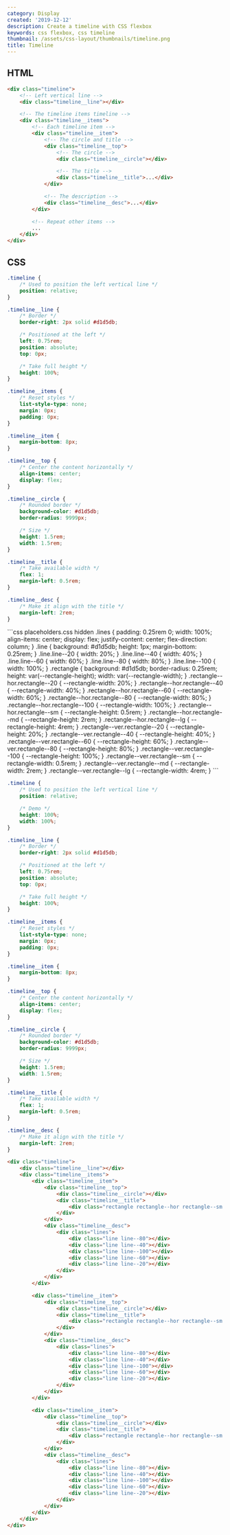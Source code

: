 ```yaml
---
category: Display
created: '2019-12-12'
description: Create a timeline with CSS flexbox
keywords: css flexbox, css timeline
thumbnail: /assets/css-layout/thumbnails/timeline.png
title: Timeline
---
```


## HTML

```html index.html
<div class="timeline">
    <!-- Left vertical line -->
    <div class="timeline__line"></div>

    <!-- The timeline items timeline -->
    <div class="timeline__items">
        <!-- Each timeline item -->
        <div class="timeline__item">
            <!-- The circle and title -->
            <div class="timeline__top">
                <!-- The circle -->
                <div class="timeline__circle"></div>

                <!-- The title -->
                <div class="timeline__title">...</div>
            </div>

            <!-- The description -->
            <div class="timeline__desc">...</div>
        </div>

        <!-- Repeat other items -->
        ...
    </div>
</div>
```

## CSS

```css styles.css
.timeline {
    /* Used to position the left vertical line */
    position: relative;
}

.timeline__line {
    /* Border */
    border-right: 2px solid #d1d5db;

    /* Positioned at the left */
    left: 0.75rem;
    position: absolute;
    top: 0px;

    /* Take full height */
    height: 100%;
}

.timeline__items {
    /* Reset styles */
    list-style-type: none;
    margin: 0px;
    padding: 0px;
}

.timeline__item {
    margin-bottom: 8px;
}

.timeline__top {
    /* Center the content horizontally */
    align-items: center;
    display: flex;
}

.timeline__circle {
    /* Rounded border */
    background-color: #d1d5db;
    border-radius: 9999px;

    /* Size */
    height: 1.5rem;
    width: 1.5rem;
}

.timeline__title {
    /* Take available width */
    flex: 1;
    margin-left: 0.5rem;
}

.timeline__desc {
    /* Make it align with the title */
    margin-left: 2rem;
}
```

<Playground>
```css placeholders.css hidden
.lines {
    padding: 0.25rem 0;
    width: 100%;
    align-items: center;
    display: flex;
    justify-content: center;
    flex-direction: column;
}
.line {
    background: #d1d5db;
    height: 1px;
    margin-bottom: 0.25rem;
}
.line.line--20 {
    width: 20%;
}
.line.line--40 {
    width: 40%;
}
.line.line--60 {
    width: 60%;
}
.line.line--80 {
    width: 80%;
}
.line.line--100 {
    width: 100%;
}
.rectangle {
    background: #d1d5db;
    border-radius: 0.25rem;
    height: var(--rectangle-height);
    width: var(--rectangle-width);
}
.rectangle--hor.rectangle--20 {
    --rectangle-width: 20%;
}
.rectangle--hor.rectangle--40 {
    --rectangle-width: 40%;
}
.rectangle--hor.rectangle--60 {
    --rectangle-width: 60%;
}
.rectangle--hor.rectangle--80 {
    --rectangle-width: 80%;
}
.rectangle--hor.rectangle--100 {
    --rectangle-width: 100%;
}
.rectangle--hor.rectangle--sm {
    --rectangle-height: 0.5rem;
}
.rectangle--hor.rectangle--md {
    --rectangle-height: 2rem;
}
.rectangle--hor.rectangle--lg {
    --rectangle-height: 4rem;
}
.rectangle--ver.rectangle--20 {
    --rectangle-height: 20%;
}
.rectangle--ver.rectangle--40 {
    --rectangle-height: 40%;
}
.rectangle--ver.rectangle--60 {
    --rectangle-height: 60%;
}
.rectangle--ver.rectangle--80 {
    --rectangle-height: 80%;
}
.rectangle--ver.rectangle--100 {
    --rectangle-height: 100%;
}
.rectangle--ver.rectangle--sm {
    --rectangle-width: 0.5rem;
}
.rectangle--ver.rectangle--md {
    --rectangle-width: 2rem;
}
.rectangle--ver.rectangle--lg {
    --rectangle-width: 4rem;
}
```

```css styles.css hidden
.timeline {
    /* Used to position the left vertical line */
    position: relative;

    /* Demo */
    height: 100%;
    width: 100%;
}

.timeline__line {
    /* Border */
    border-right: 2px solid #d1d5db;

    /* Positioned at the left */
    left: 0.75rem;
    position: absolute;
    top: 0px;

    /* Take full height */
    height: 100%;
}

.timeline__items {
    /* Reset styles */
    list-style-type: none;
    margin: 0px;
    padding: 0px;
}

.timeline__item {
    margin-bottom: 8px;
}

.timeline__top {
    /* Center the content horizontally */
    align-items: center;
    display: flex;
}

.timeline__circle {
    /* Rounded border */
    background-color: #d1d5db;
    border-radius: 9999px;

    /* Size */
    height: 1.5rem;
    width: 1.5rem;
}

.timeline__title {
    /* Take available width */
    flex: 1;
    margin-left: 0.5rem;
}

.timeline__desc {
    /* Make it align with the title */
    margin-left: 2rem;
}
```

```html index.html hidden
<div class="timeline">
    <div class="timeline__line"></div>
    <div class="timeline__items">
        <div class="timeline__item">
            <div class="timeline__top">
                <div class="timeline__circle"></div>
                <div class="timeline__title">
                    <div class="rectangle rectangle--hor rectangle--sm rectangle--100"></div>
                </div>
            </div>
            <div class="timeline__desc">
                <div class="lines">
                    <div class="line line--80"></div>
                    <div class="line line--40"></div>
                    <div class="line line--100"></div>
                    <div class="line line--60"></div>
                    <div class="line line--20"></div>
                </div>
            </div>
        </div>

        <div class="timeline__item">
            <div class="timeline__top">
                <div class="timeline__circle"></div>
                <div class="timeline__title">
                    <div class="rectangle rectangle--hor rectangle--sm rectangle--100"></div>
                </div>
            </div>
            <div class="timeline__desc">
                <div class="lines">
                    <div class="line line--80"></div>
                    <div class="line line--40"></div>
                    <div class="line line--100"></div>
                    <div class="line line--60"></div>
                    <div class="line line--20"></div>
                </div>
            </div>
        </div>

        <div class="timeline__item">
            <div class="timeline__top">
                <div class="timeline__circle"></div>
                <div class="timeline__title">
                    <div class="rectangle rectangle--hor rectangle--sm rectangle--100"></div>
                </div>
            </div>
            <div class="timeline__desc">
                <div class="lines">
                    <div class="line line--80"></div>
                    <div class="line line--40"></div>
                    <div class="line line--100"></div>
                    <div class="line line--60"></div>
                    <div class="line line--20"></div>
                </div>
            </div>
        </div>
    </div>
</div>
```
</Playground>
